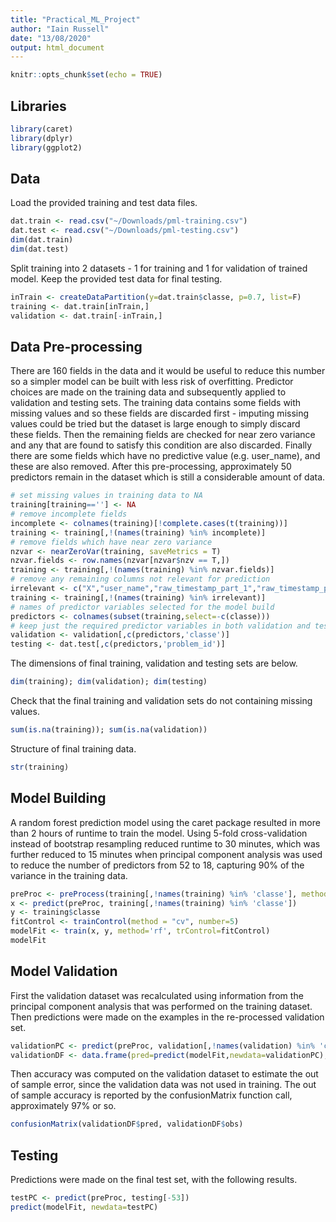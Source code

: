 ```yaml
---
title: "Practical_ML_Project"
author: "Iain Russell"
date: "13/08/2020"
output: html_document
---
```


```r
knitr::opts_chunk$set(echo = TRUE)
```

## Libraries
```r
library(caret)
library(dplyr)
library(ggplot2)
```

## Data

Load the provided training and test data files. 

```r
dat.train <- read.csv("~/Downloads/pml-training.csv")
dat.test <- read.csv("~/Downloads/pml-testing.csv")
dim(dat.train)
dim(dat.test)
```

Split training into 2 datasets - 1 for training and 1 for validation of trained model. Keep the provided test data for final testing.

```r
inTrain <- createDataPartition(y=dat.train$classe, p=0.7, list=F)
training <- dat.train[inTrain,]
validation <- dat.train[-inTrain,]
```

## Data Pre-processing

There are 160 fields in the data and it would be useful to reduce this number so a simpler model can be built with less risk of overfitting. Predictor choices are made on the training data and subsequently applied to validation and testing sets. The training data contains some fields with missing values and so these fields are discarded first - imputing missing values could be tried but the dataset is large enough to simply discard these fields. Then the remaining fields are checked for near zero variance and any that are found to satisfy this condition are also discarded. Finally there are some fields which have no predictive value (e.g. user_name), and these are also removed. After this pre-processing, approximately 50 predictors remain in the dataset which is still a considerable amount of data.

```r
# set missing values in training data to NA
training[training==''] <- NA 
# remove incomplete fields
incomplete <- colnames(training)[!complete.cases(t(training))]
training <- training[,!(names(training) %in% incomplete)]
# remove fields which have near zero variance
nzvar <- nearZeroVar(training, saveMetrics = T)
nzvar.fields <- row.names(nzvar[nzvar$nzv == T,])
training <- training[,!(names(training) %in% nzvar.fields)]
# remove any remaining columns not relevant for prediction
irrelevant <- c("X","user_name","raw_timestamp_part_1","raw_timestamp_part_2","cvtd_timestamp","num_window")
training <- training[,!(names(training) %in% irrelevant)]
# names of predictor variables selected for the model build
predictors <- colnames(subset(training,select=-c(classe)))
# keep just the required predictor variables in both validation and testing sets
validation <- validation[,c(predictors,'classe')]
testing <- dat.test[,c(predictors,'problem_id')]
```
The dimensions of final training, validation and testing sets are below.

```r
dim(training); dim(validation); dim(testing)
```

Check that the final training and validation sets do not containing missing values.

```r
sum(is.na(training)); sum(is.na(validation))
```

Structure of final training data.

```r
str(training)
```

## Model Building

A random forest prediction model using the caret package resulted in more than 2 hours of runtime to train the model. Using 5-fold cross-validation instead of bootstrap resampling reduced runtime to 30 minutes, which was further reduced to 15 minutes when principal component analysis was used to reduce the number of predictors from 52 to 18, capturing 90% of the variance in the training data.

```r
preProc <- preProcess(training[,!names(training) %in% 'classe'], method='pca',thresh=0.9)
x <- predict(preProc, training[,!names(training) %in% 'classe'])
y <- training$classe
fitControl <- trainControl(method = "cv", number=5)
modelFit <- train(x, y, method='rf', trControl=fitControl)
modelFit
```

## Model Validation

First the validation dataset was recalculated using information from the principal component analysis that was performed on the training dataset. Then predictions were made on the examples in the re-processed validation set.

```r
validationPC <- predict(preProc, validation[,!names(validation) %in% 'classe'])
validationDF <- data.frame(pred=predict(modelFit,newdata=validationPC),obs=as.factor(validation$classe))
```

Then accuracy was computed on the validation dataset to estimate the out of sample error, since the validation data was not used in training. The out of sample accuracy is reported by the confusionMatrix function call, approximately 97% or so.

```r
confusionMatrix(validationDF$pred, validationDF$obs)
```

## Testing

Predictions were made on the final test set, with the following results.

```r
testPC <- predict(preProc, testing[-53])
predict(modelFit, newdata=testPC)

```

